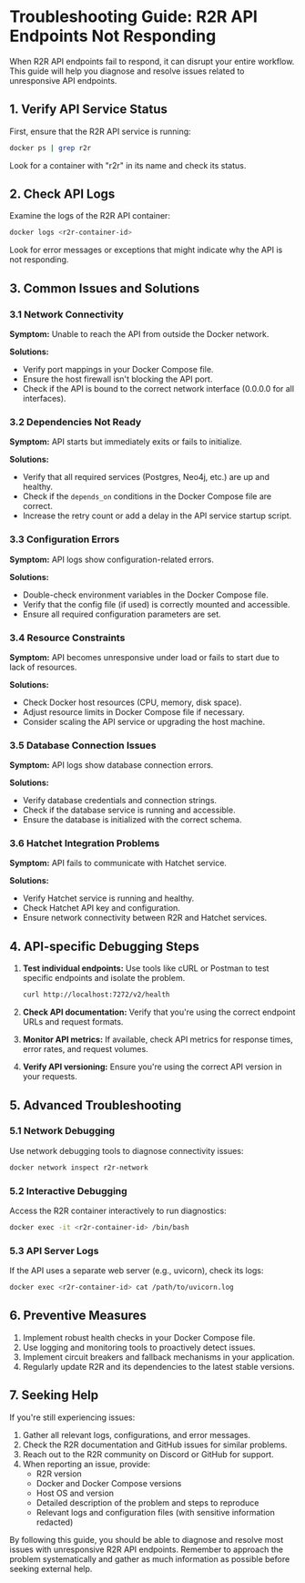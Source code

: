 # Troubleshooting Guide: R2R API Endpoints Not Responding

When R2R API endpoints fail to respond, it can disrupt your entire workflow. This guide will help you diagnose and resolve issues related to unresponsive API endpoints.

## 1. Verify API Service Status

First, ensure that the R2R API service is running:

```bash
docker ps | grep r2r
```

Look for a container with "r2r" in its name and check its status.

## 2. Check API Logs

Examine the logs of the R2R API container:

```bash
docker logs <r2r-container-id>
```

Look for error messages or exceptions that might indicate why the API is not responding.

## 3. Common Issues and Solutions

### 3.1 Network Connectivity

**Symptom:** Unable to reach the API from outside the Docker network.

**Solutions:**
- Verify port mappings in your Docker Compose file.
- Ensure the host firewall isn't blocking the API port.
- Check if the API is bound to the correct network interface (0.0.0.0 for all interfaces).

### 3.2 Dependencies Not Ready

**Symptom:** API starts but immediately exits or fails to initialize.

**Solutions:**
- Verify that all required services (Postgres, Neo4j, etc.) are up and healthy.
- Check if the `depends_on` conditions in the Docker Compose file are correct.
- Increase the retry count or add a delay in the API service startup script.

### 3.3 Configuration Errors

**Symptom:** API logs show configuration-related errors.

**Solutions:**
- Double-check environment variables in the Docker Compose file.
- Verify that the config file (if used) is correctly mounted and accessible.
- Ensure all required configuration parameters are set.

### 3.4 Resource Constraints

**Symptom:** API becomes unresponsive under load or fails to start due to lack of resources.

**Solutions:**
- Check Docker host resources (CPU, memory, disk space).
- Adjust resource limits in Docker Compose file if necessary.
- Consider scaling the API service or upgrading the host machine.

### 3.5 Database Connection Issues

**Symptom:** API logs show database connection errors.

**Solutions:**
- Verify database credentials and connection strings.
- Check if the database service is running and accessible.
- Ensure the database is initialized with the correct schema.

### 3.6 Hatchet Integration Problems

**Symptom:** API fails to communicate with Hatchet service.

**Solutions:**
- Verify Hatchet service is running and healthy.
- Check Hatchet API key and configuration.
- Ensure network connectivity between R2R and Hatchet services.

## 4. API-specific Debugging Steps

1. **Test individual endpoints:**
   Use tools like cURL or Postman to test specific endpoints and isolate the problem.

   ```bash
   curl http://localhost:7272/v2/health
   ```

2. **Check API documentation:**
   Verify that you're using the correct endpoint URLs and request formats.

3. **Monitor API metrics:**
   If available, check API metrics for response times, error rates, and request volumes.

4. **Verify API versioning:**
   Ensure you're using the correct API version in your requests.

## 5. Advanced Troubleshooting

### 5.1 Network Debugging

Use network debugging tools to diagnose connectivity issues:

```bash
docker network inspect r2r-network
```

### 5.2 Interactive Debugging

Access the R2R container interactively to run diagnostics:

```bash
docker exec -it <r2r-container-id> /bin/bash
```

### 5.3 API Server Logs

If the API uses a separate web server (e.g., uvicorn), check its logs:

```bash
docker exec <r2r-container-id> cat /path/to/uvicorn.log
```

## 6. Preventive Measures

1. Implement robust health checks in your Docker Compose file.
2. Use logging and monitoring tools to proactively detect issues.
3. Implement circuit breakers and fallback mechanisms in your application.
4. Regularly update R2R and its dependencies to the latest stable versions.

## 7. Seeking Help

If you're still experiencing issues:

1. Gather all relevant logs, configurations, and error messages.
2. Check the R2R documentation and GitHub issues for similar problems.
3. Reach out to the R2R community on Discord or GitHub for support.
4. When reporting an issue, provide:
   - R2R version
   - Docker and Docker Compose versions
   - Host OS and version
   - Detailed description of the problem and steps to reproduce
   - Relevant logs and configuration files (with sensitive information redacted)

By following this guide, you should be able to diagnose and resolve most issues with unresponsive R2R API endpoints. Remember to approach the problem systematically and gather as much information as possible before seeking external help.